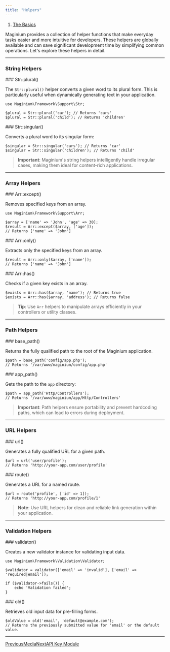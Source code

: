 ```yaml
---
title: "Helpers"
---
```


1. [The Basics](/maginium/the-basics)

Maginium provides a collection of helper functions that make everyday tasks easier and more intuitive for developers. These helpers are globally available and can save significant development time by simplifying common operations. Let's explore these helpers in detail.

***

### String Helpers

\### Str::plural()

The `Str::plural()` helper converts a given word to its plural form. This is particularly useful when dynamically generating text in your application.

```
use Maginium\Framework\Support\Str;

$plural = Str::plural('car'); // Returns 'cars'
$plural = Str::plural('child'); // Returns 'children'
```

\### Str::singular()

Converts a plural word to its singular form:

```
$singular = Str::singular('cars'); // Returns 'car'
$singular = Str::singular('children'); // Returns 'child'
```

> **Important**: Maginium's string helpers intelligently handle irregular cases, making them ideal for content-rich applications.

***

### Array Helpers

\### Arr::except()

Removes specified keys from an array.

```
use Maginium\Framework\Support\Arr;

$array = ['name' => 'John', 'age' => 30];
$result = Arr::except($array, ['age']);
// Returns ['name' => 'John']
```

\### Arr::only()

Extracts only the specified keys from an array.

```
$result = Arr::only($array, ['name']);
// Returns ['name' => 'John']
```

\### Arr::has()

Checks if a given key exists in an array.

```
$exists = Arr::has($array, 'name'); // Returns true
$exists = Arr::has($array, 'address'); // Returns false
```

> **Tip**: Use `Arr` helpers to manipulate arrays efficiently in your controllers or utility classes.

***

### Path Helpers

\### base\_path()

Returns the fully qualified path to the root of the Maginium application.

```
$path = base_path('config/app.php');
// Returns '/var/www/maginium/config/app.php'
```

\### app\_path()

Gets the path to the `app` directory:

```
$path = app_path('Http/Controllers');
// Returns '/var/www/maginium/app/Http/Controllers'
```

> **Important**: Path helpers ensure portability and prevent hardcoding paths, which can lead to errors during deployment.

***

### URL Helpers

\### url()

Generates a fully qualified URL for a given path.

```
$url = url('user/profile');
// Returns 'http://your-app.com/user/profile'
```

\### route()

Generates a URL for a named route.

```
$url = route('profile', ['id' => 1]);
// Returns 'http://your-app.com/profile/1'
```

> **Note**: Use URL helpers for clean and reliable link generation within your application.

***

### Validation Helpers

\### validator()

Creates a new validator instance for validating input data.

```
use Maginium\Framework\Validation\Validator;

$validator = validator(['email' => 'invalid'], ['email' => 'required|email']);

if ($validator->fails()) {
    echo 'Validation failed';
}
```

\### old()

Retrieves old input data for pre-filling forms.

```
$oldValue = old('email', 'default@example.com');
// Returns the previously submitted value for 'email' or the default value.
```

***

[PreviousMedia](/maginium/the-basics/media)[NextAPI Key Module](/maginium/commerce-modules/api-key-module)
